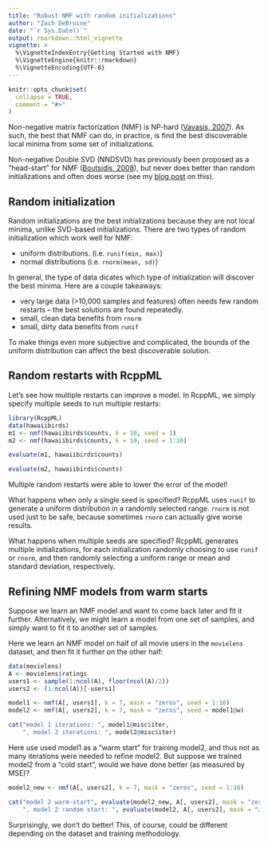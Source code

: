 ```yaml
---
title: "Robust NMF with random initializations"
author: "Zach DeBruine"
date: "`r Sys.Date()`"
output: rmarkdown::html_vignette
vignette: >
  %\VignetteIndexEntry{Getting Started with NMF}
  %\VignetteEngine{knitr::rmarkdown}
  %\VignetteEncoding{UTF-8}
---
```


```r
knitr::opts_chunk$set(
  collapse = TRUE,
  comment = "#>"
)
```

Non-negative matrix factorization (NMF) is NP-hard ([Vavasis, 2007](https://arxiv.org/abs/0708.4149)). As such, the best that NMF can do, in practice, is find the best discoverable local minima from some set of initializations.

Non-negative Double SVD (NNDSVD) has previously been proposed as a "head-start" for NMF ([Boutsidis, 2008](https://www.sciencedirect.com/science/article/abs/pii/S0031320307004359)), but never does better than random initializations and often does worse (see my [blog post](https://www.zachdebruine.com/post/learning-optimal-nmf-models-from-random-restarts/) on this).

## Random initialization

Random initializations are the best initializations because they are not local minima, unlike SVD-based initializations. There are two types of random initialization which work well for NMF:

* uniform distributions. (i.e. `runif(min, max)`)
* normal distributions (i.e. `rnorm(mean, sd)`)

In general, the type of data dicates which type of initialization will discover the best minima. Here are a couple takeaways:

* very large data (>10,000 samples and features) often needs few random restarts -- the best solutions are found repeatedly.
* small, clean data benefits from `rnorm`
* small, dirty data benefits from `runif`

To make things even more subjective and complicated, the bounds of the uniform distribution can affect the best discoverable solution.

## Random restarts with RcppML

Let's see how multiple restarts can improve a model. In RcppML, we simply specify multiple seeds to run multiple restarts:

```R
library(RcppML)
data(hawaiibirds)
m1 <- nmf(hawaiibirds$counts, k = 10, seed = 1)
m2 <- nmf(hawaiibirds$counts, k = 10, seed = 1:10)
```

```R
evaluate(m1, hawaiibirds$counts)
```

```R
evaluate(m2, hawaiibirds$counts)
```

Multiple random restarts were able to lower the error of the model! 

What happens when only a single seed is specified? RcppML uses `runif` to generate a uniform distribution in a randomly selected range. `rnorm` is not used just to be safe, because sometimes `rnorm` can actually give worse results.

What happens when multiple seeds are specified? RcppML generates multiple initializations, for each initialization randomly choosing to use `runif` or `rnorm`, and then randomly selecting a uniform range or mean and standard deviation, respectively.

## Refining NMF models from warm starts

Suppose we learn an NMF model and want to come back later and fit it further. Alternatively, we might learn a model from one set of samples, and simply want to fit it to another set of samples.

Here we learn an NMF model on half of all movie users in the `movielens` dataset, and then fit it further on the other half:

```R
data(movielens)
A <- movielens$ratings
users1 <- sample(1:ncol(A), floor(ncol(A)/2))
users2 <- (1:ncol(A))[-users1]

model1 <- nmf(A[, users1], k = 7, mask = "zeros", seed = 1:10)
model2 <- nmf(A[, users2], k = 7, mask = "zeros", seed = model1@w)

cat("model 1 iterations: ", model1@misc$iter,
    ", model 2 iterations: ", model2@misc$iter)
```

Here use used model1 as a "warm start" for training model2, and thus not as many iterations were needed to refine model2. But suppose we trained model2 from a "cold start", would we have done better (as measured by MSE)?

```R
model2_new <- nmf(A[, users2], k = 7, mask = "zeros", seed = 1:10)

cat("model 2 warm-start", evaluate(model2_new, A[, users2], mask = "zeros"),
    ", model 2 random start: ", evaluate(model2, A[, users2], mask = "zeros"))
```

Surprisingly, we don't do better! This, of course, could be different depending on the dataset and training methodology.